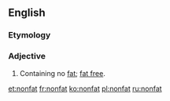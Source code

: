 ==English==

===Etymology===
{{prefix|en|non|fat}}

===Adjective===
{{en-adj|-}}

# Containing no [[fat]]; [[fat free]].

[[et:nonfat]]
[[fr:nonfat]]
[[ko:nonfat]]
[[pl:nonfat]]
[[ru:nonfat]]